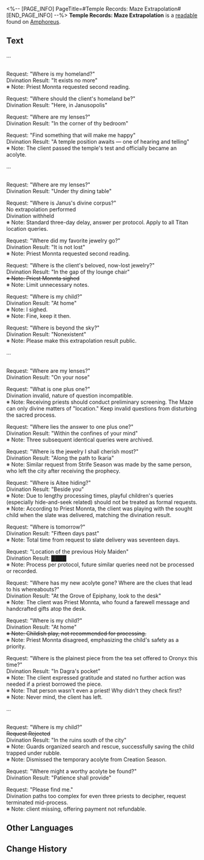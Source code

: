 <%-- [PAGE_INFO]
PageTitle=#Temple Records: Maze Extrapolation#
[END_PAGE_INFO] --%>
{{Readable Infobox
|id           = 498
|partIds      = 190811
|title        = 
|image        = Item Temple Records- Maze Extrapolation.png
|world        = Amphoreus
|parts        = 1
|author       = <!--to be added-->
|description  = Historical records of the analysis of Janus' Maze, dating unknown.
|part1        = Temple Records: Maze Extrapolation
|source1      = {{cx|Source missing}}
|characters   = 
|factions     = 
}}
'''Temple Records: Maze Extrapolation''' is a [[readable]] found on [[Amphoreus]].
<!--
==Location==
{{Map Embed|<map name>|<marker id>}}
-->
==Text==
...

'''{{Size|28|Fate Season}}'''<br />Request: "Where is my homeland?"<br />Divination Result: "It exists no more"<br />※ Note: Priest Monnta requested second reading.

Request: "Where should the client's homeland be?"<br />Divination Result: "Here, in Janusopolis"

Request: "Where are my lenses?"<br />Divination Result: "In the corner of thy bedroom"

Request: "Find something that will make me happy"<br />Divination Result: "A temple position awaits &mdash; one of hearing and telling"<br />※ Note: The client passed the temple's test and officially became an acolyte.

...

'''{{Size|28|Pillar Season}}'''<br />Request: "Where are my lenses?"<br />Divination Result: "Under thy dining table"

Request: "Where is Janus's divine corpus?"<br />No extrapolation performed<br />Divination withheld<br />※ Note: Standard three-day delay, answer per protocol. Apply to all Titan location queries.

Request: "Where did my favorite jewelry go?"<br />Divination Result: "It is not lost"<br />※ Note: Priest Monnta requested second reading.

Request: "Where is the client's beloved, now-lost jewelry?"<br />Divination Result: "In the gap of thy lounge chair"<br /><s>※ Note: Priest Monnta sighed</s><br />※ Note: Limit unnecessary notes.

Request: "Where is my child?"<br />Divination Result: "At home"<br />※ Note: I sighed.<br />※ Note: Fine, keep it then.

Request: "Where is beyond the sky?"<br />Divination Result: "Nonexistent"<br />※ Note: Please make this extrapolation result public.

...

'''{{Size|28|Creation Season}}'''<br />Request: "Where are my lenses?"<br />Divination Result: "On your nose"

Request: "What is one plus one?"<br />Divination invalid, nature of question incompatible.<br />※ Note: Receiving priests should conduct preliminary screening. The Maze can only divine matters of "location." Keep invalid questions from disturbing the sacred process.

Request: "Where lies the answer to one plus one?"<br />Divination Result: "Within the confines of your mind"<br />※ Note: Three subsequent identical queries were archived.

Request: "Where is the jewelry I shall cherish most?"<br />Divination Result: "Along the path to Ikaria"<br />※ Note: Similar request from Strife Season was made by the same person, who left the city after receiving the prophecy.

Request: "Where is Aitee hiding?"<br />Divination Result: "Beside you"<br />※ Note: Due to lengthy processing times, playful children's queries (especially hide-and-seek related) should not be treated as formal requests.<br />※ Note: According to Priest Monnta, the client was playing with the sought child when the slate was delivered, matching the divination result.

Request: "Where is tomorrow?"<br />Divination Result: "Fifteen days past"<br />※ Note: Total time from request to slate delivery was seventeen days.

Request: "Location of the previous Holy Maiden"<br />Divination Result: ████<br />※ Note: Process per protocol, future similar queries need not be processed or recorded.

Request: "Where has my new acolyte gone? Where are the clues that lead to his whereabouts?"<br />Divination Result: "At the Grove of Epiphany, look to the desk"<br />※ Note: The client was Priest Monnta, who found a farewell message and handcrafted gifts atop the desk.

Request: "Where is my child?"<br />Divination Result: "At home"<br /><s>※ Note: Childish play, not recommended for processing.</s><br />※ Note: Priest Monnta disagreed, emphasizing the child's safety as a priority.

Request: "Where is the plainest piece from the tea set offered to Oronyx this time?"<br />Divination Result: "In Dagra's pocket"<br />※ Note: The client expressed gratitude and stated no further action was needed if a priest borrowed the piece.<br />※ Note: That person wasn't even a priest! Why didn't they check first?<br />※ Note: Never mind, the client has left.

...

'''{{Size|28|Calamity Season}}'''<br />Request: "Where is my child?"<br /><s>Request Rejected</s><br />Divination Result: "In the ruins south of the city"<br />※ Note: Guards organized search and rescue, successfully saving the child trapped under rubble.<br />※ Note: Dismissed the temporary acolyte from Creation Season.

Request: "Where might a worthy acolyte be found?"<br />Divination Result: "Patience shall provide"

Request: "Please find me."<br />Divination paths too complex for even three priests to decipher, request terminated mid-process.<br />※ Note: client missing, offering payment not refundable.

<!--
==Trivia==
* 
-->
==Other Languages==
{{Other Languages
|en   = Temple Records: Maze Extrapolation
|zhs  = 迷津推演记录•神殿留存
|zht  = 迷津推演紀錄•神殿留存
|ja   = パズルの推論記録・神殿所蔵
|ko   = 미로 추론 기록•신전 보관용
|es   = Registro de predicciones del laberinto: ejemplar conservado en el templo
|fr   = Registres du temple&nbsp;: Extrapolation du labyrinthe
|ru   = Храмовые записи исследований лабиринта
|th   = บันทึกจากวิหาร: การคาดการณ์วงกต
|vi   = Ghi Chép Suy Luận Mê Cung-Bảo Tồn Thần Điện
|de   = Aufzeichnung der Labyrinth-Ableitung: Tempelarchiv
|id   = Catatan Ekstrapolasi Labirin: Peninggalan Kuil
|pt   = Registros do Templo: Extrapolação do Labirinto
}}

==Change History==
{{Change History|3.1}}